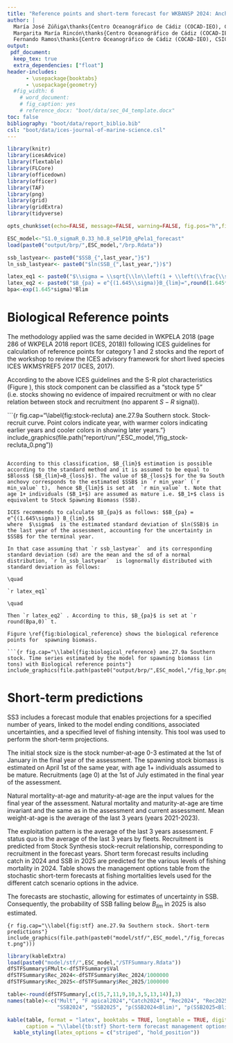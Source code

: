 ```yaml
---
title: "Reference points and short-term forecast for WKBANSP 2024: Anchovy in ICES Subdivision 9a South (ane.27.9a Southern component)"
author: |
  María José Zúñiga\thanks{Centro Oceanográfico de Cádiz (COCAD-IEO), CSIC},
  Margarita María Rincón\thanks{Centro Oceanográfico de Cádiz (COCAD-IEO), CSIC},
  Fernando Ramos\thanks{Centro Oceanográfico de Cádiz (COCAD-IEO), CSIC}
output:
 pdf_document: 
  keep_tex: true
  extra_dependencies: ["float"]
header-includes:
      - \usepackage{booktabs}
      - \usepackage{geometry}
  #fig_width: 6
    # word_document:
    # fig_caption: yes
    # reference_docx: "boot/data/sec_04_template.docx"
toc: false
bibliography: "boot/data/report_biblio.bib"
csl: "boot/data/ices-journal-of-marine-science.csl"
---
```




```r
library(knitr)
library(icesAdvice)
library(flextable)
library(FLCore)
library(officedown)
library(officer)
library(TAF)
library(png)
library(grid)
library(gridExtra)
library(tidyverse)
```

```r

opts_chunk$set(echo=FALSE, message=FALSE, warning=FALSE, fig.pos="h",fig.align = 'center')

```


```r
ESC_model<-"S1.0_sigmaR_0.33_h0.8_selP10_qPela1_forecast"
load(paste0("output/brp/",ESC_model,"/brp.Rdata"))
```

```r

ssb_lastyear<- paste0("$SSB_{",last_year,"}$")
ln_ssb_lastyear<- paste0("$ln(SSB_{",last_year,"})$")

latex_eq1 <- paste0("$\\sigma = \\sqrt{\\ln\\left(1 + \\left(\\frac{\\sigma_{SSB_{",last_year,"}}}{\\mu_{SSB_{",last_year,"}}}\\right)^2\\right)} = \\sqrt{\\ln\\left(1 + \\left(\\frac{", last_sd, "}{", last_value, "}\\right)^2\\right)} = ", round(sigma, 3), "$")
latex_eq2 <- paste0("$B_{pa} = e^{(1.645\\sigma)}B_{lim}=",round(1.645*sigma,2),"B_{lim}=",round(1.645*sigma,2),"*",round(Blim,0),"$")
bpa<-exp(1.645*sigma)*Blim

```


# Biological Reference points

The methodology applied was the same decided in WKPELA 2018 (page 286 of WKPELA 2018 report (ICES, 2018)) following ICES guidelines for calculation of reference points for category 1 and 2 stocks and the report of the workshop to review the ICES advisory framework for short lived species ICES WKMSYREF5 2017 (ICES, 2017).

According to the above ICES guidelines and the S-R plot characteristics (Figure \ref{fig:stock-recluta}), this stock component can be classified as a “stock type 5” (i.e. stocks showing no evidence of impaired recruitment or with no clear relation between stock and recruitment (no apparent $S-R$ signal)).

```{r fig.cap="\\label{fig:stock-recluta} ane.27.9a Southern stock. Stock-recruit curve. Point colors indicate year, with warmer colors indicating earlier years and cooler colors in showing later years."}
include_graphics(file.path("report/run/",ESC_model,"/fig_stock-recluta_0.png"))


```

According to this classification, $B_{lim}$ estimation is possible according to the standard method and it is assumed to be equal to $Bloss$ ($B_{lim}=B_{loss}$). The value of $B_{loss}$ for the 9a South anchovy corresponds to the estimated $SSB$ in `r min_year` (`r min_value` t),  hence $B_{lim}$ is set at  `r min_value` t. Note that age 1+ individuals ($B_1+$) are assumed as mature i.e. $B_1+$ class is equivalent to Stock Spawning Biomass (SSB). 

ICES recommends to calculate $B_{pa}$ as follows: $$B_{pa} = e^{(1.645\sigma)} B_{lim},$$
where  $\sigma$  is the estimated standard deviation of $ln(SSB)$ in the last year of the assessment, accounting for the uncertainty in $SSB$ for the terminal year.

In that case assuming that `r ssb_lastyear`  and its corresponding standard deviation (sd) are the mean and the sd of a normal distribution, `r ln_ssb_lastyear`  is lognormally distributed with standard deviation as follows:

\quad
 
`r latex_eq1`

\quad

Then `r latex_eq2` . According to this, $B_{pa}$ is set at `r round(Bpa,0)` t.

Figure \ref{fig:biological_reference} shows the biological reference points for  spawning biomass.

```{r fig.cap="\\label{fig:biological_reference} ane.27.9a Southern stock. Time series estimated by the model for spawning biomass (in tons) with Biological reference points"}
include_graphics(file.path(paste0("output/brp/",ESC_model,"/fig_bpr.png")))
```


\newpage
# Short-term predictions

SS3 includes a forecast module that enables projections for a specified number of years, linked to the model ending conditions, associated uncertainties, and a specified level of fishing intensity. This tool was used to perform the short-term projections.


The initial stock size is the stock number-at-age 0-3 estimated at the 1st of January in the final year of the assessment. The spawning stock biomass is estimated on April 1st of the same year, with age 1+ individuals  assumed to be mature. Recruitments (age 0) at the 1st of July estimated in the final year of the assessment. 

Natural mortality-at-age and maturity-at-age are the input values for the final year of the assessment. Natural mortality and maturity-at-age are time invariant and the same as in the assessment and current assessment.  Mean weight-at-age is the average of the last 3 years (years 2021-2023). 

The exploitation pattern is the average of the last 3 years assessment. F status quo is the average of the last 3 years by fleets. Recruitment is predicted from Stock Synthesis stock-recruit relationship, corresponding to recruitment in the forecast years. Short term forecast results including catch in 2024 and SSB in 2025 are predicted for the various levels of fishing mortality in 2024. Table \ref{tb:stf} shows the management options table from the stochastic short-term forecasts at fishing mortalities levels used for the different catch scenario options in the advice.

The forecasts are stochastic, allowing for estimates of uncertainty in SSB. Consequently, the probability of SSB falling below $B_{lim}$ in 2025 is also estimated.

<!-- (**Alternative escenario reclutamiento geometrico ultimos 3 años**) -->

```{r fig.cap="\\label{fig:stf} ane.27.9a Southern stock. Short-term predictions"}
include_graphics(file.path(paste0("model/stf/",ESC_model,"/fig_forecast.png")))
```


 

\newpage
```r
library(kableExtra)
load(paste0("model/stf/",ESC_model,"/STFSummary.Rdata"))
dfSTFSummary$FMult<-dfSTFSummary$Val
dfSTFSummary$Rec_2024<-dfSTFSummary$Rec_2024/1000000
dfSTFSummary$Rec_2025<-dfSTFSummary$Rec_2025/1000000

table<-round(dfSTFSummary[,c(15,7,11,9,10,3,5,13,14)],3)
names(table)<-c("Mult", "F apical2024","Catch2024", "Rec2024", "Rec2025", 
                "SSB2024", "SSB2025", "p(SSB2024<Blim)", "p(SSB2025<Blim)")

kable(table, format = "latex", booktabs = TRUE, longtable = TRUE, digits = 2, align = 'c',
      caption = "\\label{tb:stf} Short-term forecast management options. Catch and SSB in tonnes") %>%
  kable_styling(latex_options = c("striped", "hold_position"))

```



